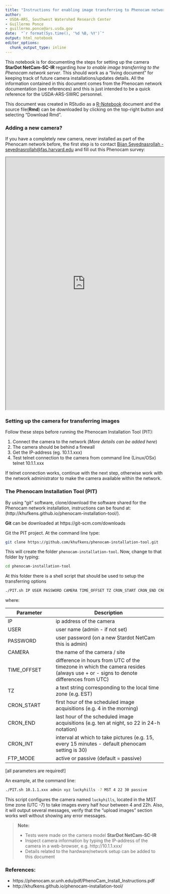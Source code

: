 ```yaml
---
title: "Instructions for enabling image transferring to Phenocam network"
author: 
- USDA-ARS, Southwest Watershed Research Center
- Guillermo Ponce
- guillermo.ponce@ars.usda.gov
date:  "`r format(Sys.time(), '%d %B, %Y')`"
output: html_notebook
editor_options: 
  chunk_output_type: inline
---
```


This notebook is for documenting the steps for setting up the camera 
**StarDot NetCam-SC-IR** regarding *how to enable image transferring 
to the Phenocam network server*.  This should work as a "living document" for 
keeping track of future camera installations/updates details. All the 
information contained in this document comes from the Phenocam network 
documentation (see references) and this is just intended to be a quick reference
for the USDA-ARS-SWRC personnel. 

This document was created in RStudio as a 
[R-Notebook](http://rmarkdown.rstudio.com/r_notebooks.html) document and the source file(**Rmd**) 
can be downloaded by clicking on the top-right button and selecting 
"Download Rmd".

### Adding a new camera?

If you have a completely new camera, never installed as part of the Phenocam 
network before, the first step is to contact [Bijan Seyednasrollah - seyednasrollah@fas.harvard.edu](mailto:seyednasrollah@fas.harvard.edu) and fill 
out this Phenocam survey:

  <iframe src="https://docs.google.com/forms/d/e/1FAIpQLSdElsiEKj2W3L0Lwd8fi0XbmNmz4wspR9MtEdy05Xlw4Fw65w/viewform?c=0&w=1" width="100%" height="800">
  <p>Your browser does not support iframes.</p>
</iframe>

### Setting up the camera for transferring images
Follow these steps before running the Phenocam Installation Tool (PIT): 

1. Connect the camera to the network (*More details can be added here*)
2. The camera should be behind a firewall
3. Get the IP-address  (eg. 10.1.1.xxx)
4. Test telnet connection to the camera from command line (Linux/OSx) 
telnet 10.1.1.xxx  

If telnet connection works, continue with the next step, otherwise work with
the network administrator to make the camera available within the network. 

### The  Phenocam Installation Tool (PIT)

By using "git" software, clone/download the software shared for the Phenocam 
network installation, instructions can be found at:
(http://khufkens.github.io/phenocam-installation-tool/).

**Git** can be downloaded at https://git-scm.com/downloads

Git the PIT project.  At the command line type:
```bash

git clone https://github.com/khufkens/phenocam-installation-tool.git

```
This will create the folder `phenocam-installation-tool`. Now, change to that 
folder by typing:
```bash

cd phenocam-installation-tool

```
At this folder there is a shell script that should be used to setup the 
transferring options
```bash

./PIT.sh IP USER PASSWORD CAMERA TIME_OFFSET TZ CRON_START CRON_END CRON_INT FTP_MODE

```
where:

Parameter     | Description
------------- | ------------------------------
IP            | ip address of the camera
USER          | user name (admin - if not set)
PASSWORD      | user password (on a new Stardot NetCam this is admin)
CAMERA        | the name of the camera / site
TIME_OFFSET   | difference in hours from UTC of the timezone in which the camera resides (always use + or - signs to denote differences from UTC)
TZ            | a text string corresponding to the local time zone (e.g. EST)
CRON_START    | first hour of the scheduled image acquisitions (e.g. 4 in the morning)
CRON_END      | last hour of the scheduled image acquisitions (e.g. ten at night, so 22 in 24-h notation)
CRON_INT      | interval at which to take pictures (e.g. 15, every 15 minutes - default phenocam setting is 30)
FTP_MODE      | active or passive (default = passive)
[all parameters are required!]

An example, at the command line:
```bash

./PIT.sh 10.1.1.xxx admin xyz luckyhills -7 MST 4 22 30 passive

```
This script configures the camera named `luckyhills`, located in the MST time 
zone (UTC -7) to take images every half hour between 4 and 22h. Also, it will 
output several messages, verify that the "upload images" section works well 
without showing any error messages.

> **Note:**
>
> - Tests were made on the camera model **StarDot NetCam-SC-IR**
> - Inspect camera information by typing the IP-address of the camera in a web-browser, e.g. http://10.1.1.xxx/
> - Details related to the hardware/network setup can be added to this document

### References:

- https://phenocam.sr.unh.edu/pdf/PhenoCam_Install_Instructions.pdf 
- http://khufkens.github.io/phenocam-installation-tool/
